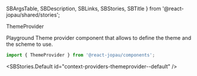   SBArgsTable,
  SBDescription,
  SBLinks,
  SBStories,
  SBTitle
} from '@react-jopau/shared/stories';

<SBTitle>ThemeProvider</SBTitle>

<SBLinks>
  <SBLinks.Item href="context-providers-themeprovider--default">Playground</SBLinks.Item>
</SBLinks>

<SBDescription>
  Theme provider component that allows to define the theme and the scheme to use.
</SBDescription>

```jsx dark
import { ThemeProvider } from '@react-jopau/components';
```

<SBStories.Default id="context-providers-themeprovider--default" />

<SBArgsTable component={ThemeProvider} />

<SBStories>
  <SBStories.Item label="Dark Mode" id="context-providers-themeprovider--dark-mode" />
</SBStories>

